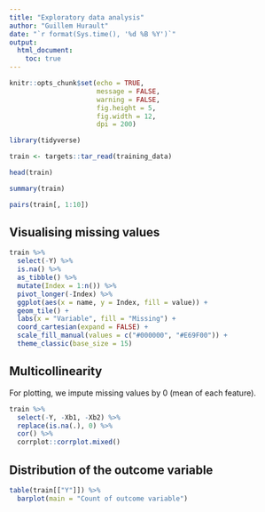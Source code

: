 ```yaml
---
title: "Exploratory data analysis"
author: "Guillem Hurault"
date: "`r format(Sys.time(), '%d %B %Y')`"
output:
  html_document:
    toc: true
---
```


```r
knitr::opts_chunk$set(echo = TRUE,
                      message = FALSE,
                      warning = FALSE,
                      fig.height = 5,
                      fig.width = 12,
                      dpi = 200)
```

```r
library(tidyverse)

train <- targets::tar_read(training_data)
```

```r
head(train)

summary(train)

pairs(train[, 1:10])
```

## Visualising missing values

```r
train %>%
  select(-Y) %>%
  is.na() %>%
  as_tibble() %>%
  mutate(Index = 1:n()) %>%
  pivot_longer(-Index) %>%
  ggplot(aes(x = name, y = Index, fill = value)) +
  geom_tile() +
  labs(x = "Variable", fill = "Missing") +
  coord_cartesian(expand = FALSE) +
  scale_fill_manual(values = c("#000000", "#E69F00")) +
  theme_classic(base_size = 15)
```

## Multicollinearity

For plotting, we impute missing values by 0 (mean of each feature).

```r
train %>%
  select(-Y, -Xb1, -Xb2) %>%
  replace(is.na(.), 0) %>%
  cor() %>%
  corrplot::corrplot.mixed()
```

## Distribution of the outcome variable

```r
table(train[["Y"]]) %>%
  barplot(main = "Count of outcome variable")
```
